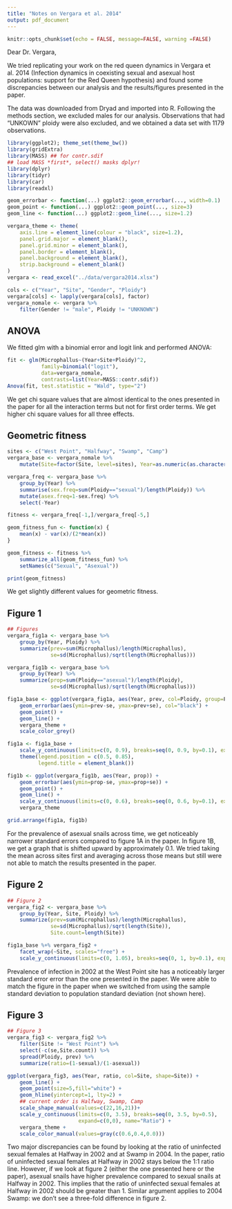 ```yaml
---
title: "Notes on Vergara et al. 2014"
output: pdf_document
---
```


```r
knitr::opts_chunk$set(echo = FALSE, message=FALSE, warning =FALSE)
```

Dear Dr. Vergara,

We tried replicating your work on the red queen dynamics in Vergara et al. 2014 (Infection dynamics in coexisting sexual and asexual host populations: support for the Red Queen hypothesis) and found some discrepancies between our analysis and the results/figures presented in the paper.

The data was downloaded from Dryad and imported into R. Following the methods section, we excluded males for our analysis. Observations that had "UNKOWN" ploidy were also excluded, and we obtained a data set with 1179 observations.

```r
library(ggplot2); theme_set(theme_bw())
library(gridExtra)
library(MASS) ## for contr.sdif
## load MASS *first*, select() masks dplyr!
library(dplyr)
library(tidyr)
library(car)
library(readxl)

geom_errorbar <- function(...) ggplot2::geom_errorbar(..., width=0.1)
geom_point <- function(...) ggplot2::geom_point(..., size=3)
geom_line <- function(...) ggplot2::geom_line(..., size=1.2)

vergara_theme <- theme(
    axis.line = element_line(colour = "black", size=1.2),
    panel.grid.major = element_blank(),
    panel.grid.minor = element_blank(),
    panel.border = element_blank(),
    panel.background = element_blank(),
    strip.background = element_blank()
)
vergara <- read_excel("../data/vergara2014.xlsx")

cols <- c("Year", "Site", "Gender", "Ploidy")
vergara[cols] <- lapply(vergara[cols], factor)
vergara_nomale <- vergara %>%
    filter(Gender != "male", Ploidy != "UNKNOWN")
```

## ANOVA

We fitted glm with a binomial error and logit link and performed ANOVA:

```r
fit <- glm(Microphallus~(Year+Site+Ploidy)^2, 
           family=binomial("logit"), 
           data=vergara_nomale,
           contrasts=list(Year=MASS::contr.sdif))
Anova(fit, test.statistic = "Wald", type="2")
```

We get chi square values that are almost identical to the ones presented in the paper for all the interaction terms but not for first order terms. We get higher chi square values for all three effects.

## Geometric fitness

```r
sites <- c("West Point", "Halfway", "Swamp", "Camp")
vergara_base <- vergara_nomale %>%
    mutate(Site=factor(Site, level=sites), Year=as.numeric(as.character(Year)))

vergara_freq <- vergara_base %>%
    group_by(Year) %>%
    summarise(sex.freq=sum(Ploidy=="sexual")/length(Ploidy)) %>%
    mutate(asex.freq=1-sex.freq) %>%
    select(-Year)

fitness <- vergara_freq[-1,]/vergara_freq[-5,]

geom_fitness_fun <- function(x) {
    mean(x) - var(x)/(2*mean(x))
}

geom_fitness <- fitness %>%
    summarize_all(geom_fitness_fun) %>%
    setNames(c("Sexual", "Asexual"))

print(geom_fitness)
```
 
We get slightly different values for geometric fitness.
 
## Figure 1

```r
## Figures
vergara_fig1a <- vergara_base %>% 
    group_by(Year, Ploidy) %>%
    summarize(prev=sum(Microphallus)/length(Microphallus),
              se=sd(Microphallus)/sqrt(length(Microphallus)))

vergara_fig1b <- vergara_base %>%
    group_by(Year) %>%
    summarize(prop=sum(Ploidy=="asexual")/length(Ploidy),
              se=sd(Microphallus)/sqrt(length(Microphallus)))

fig1a_base <- ggplot(vergara_fig1a, aes(Year, prev, col=Ploidy, group=Ploidy))+
    geom_errorbar(aes(ymin=prev-se, ymax=prev+se), col="black") +
    geom_point() + 
    geom_line() +
    vergara_theme +
    scale_color_grey()

fig1a <- fig1a_base +
    scale_y_continuous(limits=c(0, 0.9), breaks=seq(0, 0.9, by=0.1), expand=c(0,0), name = "Prevalence of Microphallus infection") +
    theme(legend.position = c(0.5, 0.85),
          legend.title = element_blank())

fig1b <- ggplot(vergara_fig1b, aes(Year, prop)) +
    geom_errorbar(aes(ymin=prop-se, ymax=prop+se)) +
    geom_point() +
    geom_line() +
    scale_y_continuous(limits=c(0, 0.6), breaks=seq(0, 0.6, by=0.1), expand=c(0,0), name="Proportion of asexual snails") +
    vergara_theme

grid.arrange(fig1a, fig1b)
```

For the prevalence of asexual snails across time, we get noticeably narrower standard errors compared to figure 1A in the paper. In figure 1B, we get a graph that is shifted upward by approximately 0.1. We tried taking the mean across sites first and averaging across those means but still were not able to match the results presented in the paper.

## Figure 2

```r
## Figure 2
vergara_fig2 <- vergara_base %>%
    group_by(Year, Site, Ploidy) %>%
    summarize(prev=sum(Microphallus)/length(Microphallus), 
              se=sd(Microphallus)/sqrt(length(Site)),
              Site.count=length(Site))

fig1a_base %+% vergara_fig2 +
    facet_wrap(~Site, scales="free") +
    scale_y_continuous(limits=c(0, 1.05), breaks=seq(0, 1, by=0.1), expand=c(0,0))

```

Prevalence of infection in 2002 at the West Point site has a noticeably larger standard error error than the one presented in the paper. We were able to match the figure in the paper when we switched from using the sample standard deviation to population standard deviation (not shown here). 

## Figure 3

```r
## Figure 3
vergara_fig3 <- vergara_fig2 %>%
    filter(Site != "West Point") %>%
    select(-c(se,Site.count)) %>%
    spread(Ploidy, prev) %>%
    summarize(ratio=(1-sexual)/(1-asexual))

ggplot(vergara_fig3, aes(Year, ratio, col=Site, shape=Site)) +
    geom_line() +
    geom_point(size=5,fill="white") +
    geom_hline(yintercept=1, lty=2) +
    ## current order is Halfway, Swamp, Camp
    scale_shape_manual(values=c(22,16,21))+
    scale_y_continuous(limits=c(0, 3.5), breaks=seq(0, 3.5, by=0.5),
                       expand=c(0,0), name="Ratio") +
    vergara_theme +
    scale_color_manual(values=gray(c(0.6,0.4,0.0)))
```

Two major discrepancies can be found by looking at the ratio of uninfected sexual females at Halfway in 2002 and at Swamp in 2004. In the paper, ratio of uninfected sexual females at Halfway in 2002 stays below the 1:1 ratio line. However, if we look at figure 2 (either the one presented here or the paper), asexual snails have higher prevalence compared to sexual snails at Halfway in 2002. This implies that the ratio of uninfected sexual females at Halfway in 2002 should be greater than 1. Similar argument applies to 2004 Swamp: we don't see a three-fold difference in figure 2.

